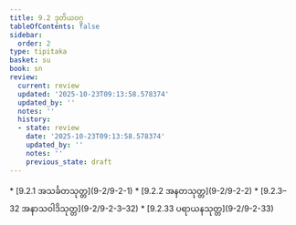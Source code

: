 ```yaml
---
title: 9.2 ဒုတိယဝဂ္ဂ
tableOfContents: false
sidebar:
  order: 2
type: tipitaka
basket: su
book: sn
review:
  current: review
  updated: '2025-10-23T09:13:58.578374'
  updated_by: ''
  notes: ''
  history:
  - state: review
    date: '2025-10-23T09:13:58.578374'
    updated_by: ''
    notes: ''
    previous_state: draft
---
```



<ReviewStatus review={frontmatter.review} showDetails={true} />

<HypothesisAnnotation frontmatter={frontmatter} />

<DynamicBreadcrumb />



<TableOfContents book="sn" section="9.2">
* [9.2.1 အသင်္ခတသုတ္တ](9-2/9-2-1)
* [9.2.2 အနတသုတ္တ](9-2/9-2-2)
* [9.2.3–32 အနာသဝါဒိသုတ္တ](9-2/9-2-3–32)
* [9.2.33 ပရာယနသုတ္တ](9-2/9-2-33)
</TableOfContents>